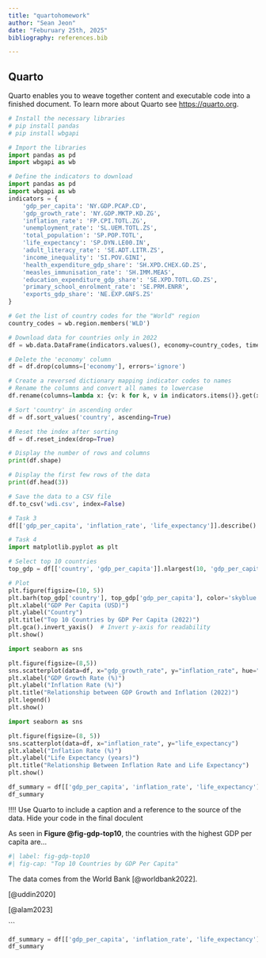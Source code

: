```yaml
---
title: "quartohomework"
author: "Sean Jeon"
date: "Feburuary 25th, 2025"
bibliography: references.bib

---
```


## Quarto

Quarto enables you to weave together content and executable code into a finished document. To learn more about Quarto see <https://quarto.org>.

```python
# Install the necessary libraries
# pip install pandas
# pip install wbgapi

# Import the libraries
import pandas as pd
import wbgapi as wb
```




```python
# Define the indicators to download
import pandas as pd
import wbgapi as wb
indicators = {
    'gdp_per_capita': 'NY.GDP.PCAP.CD',
    'gdp_growth_rate': 'NY.GDP.MKTP.KD.ZG',
    'inflation_rate': 'FP.CPI.TOTL.ZG',
    'unemployment_rate': 'SL.UEM.TOTL.ZS',
    'total_population': 'SP.POP.TOTL',
    'life_expectancy': 'SP.DYN.LE00.IN',
    'adult_literacy_rate': 'SE.ADT.LITR.ZS',
    'income_inequality': 'SI.POV.GINI',
    'health_expenditure_gdp_share': 'SH.XPD.CHEX.GD.ZS',
    'measles_immunisation_rate': 'SH.IMM.MEAS',
    'education_expenditure_gdp_share': 'SE.XPD.TOTL.GD.ZS',
    'primary_school_enrolment_rate': 'SE.PRM.ENRR',
    'exports_gdp_share': 'NE.EXP.GNFS.ZS'
}

# Get the list of country codes for the "World" region
country_codes = wb.region.members('WLD')

# Download data for countries only in 2022
df = wb.data.DataFrame(indicators.values(), economy=country_codes, time=2022, skipBlanks=True, labels=True).reset_index()

# Delete the 'economy' column
df = df.drop(columns=['economy'], errors='ignore')

# Create a reversed dictionary mapping indicator codes to names
# Rename the columns and convert all names to lowercase
df.rename(columns=lambda x: {v: k for k, v in indicators.items()}.get(x, x).lower(), inplace=True)

# Sort 'country' in ascending order
df = df.sort_values('country', ascending=True)

# Reset the index after sorting
df = df.reset_index(drop=True)

# Display the number of rows and columns
print(df.shape)

# Display the first few rows of the data
print(df.head(3))

# Save the data to a CSV file
df.to_csv('wdi.csv', index=False)
```



```python
# Task 3
df[['gdp_per_capita', 'inflation_rate', 'life_expectancy']].describe()
```


```python
# Task 4
import matplotlib.pyplot as plt

# Select top 10 countries
top_gdp = df[['country', 'gdp_per_capita']].nlargest(10, 'gdp_per_capita')

# Plot
plt.figure(figsize=(10, 5))
plt.barh(top_gdp['country'], top_gdp['gdp_per_capita'], color='skyblue')
plt.xlabel("GDP Per Capita (USD)")
plt.ylabel("Country")
plt.title("Top 10 Countries by GDP Per Capita (2022)")
plt.gca().invert_yaxis()  # Invert y-axis for readability
plt.show()
```

```python
import seaborn as sns

plt.figure(figsize=(8,5))
sns.scatterplot(data=df, x="gdp_growth_rate", y="inflation_rate", hue="total_population", size="total_population")
plt.xlabel("GDP Growth Rate (%)")
plt.ylabel("Inflation Rate (%)")
plt.title("Relationship between GDP Growth and Inflation (2022)")
plt.legend()
plt.show()

import seaborn as sns

plt.figure(figsize=(8, 5))
sns.scatterplot(data=df, x="inflation_rate", y="life_expectancy")
plt.xlabel("Inflation Rate (%)")
plt.ylabel("Life Expectancy (years)")
plt.title("Relationship Between Inflation Rate and Life Expectancy")
plt.show()
```

```python
df_summary = df[['gdp_per_capita', 'inflation_rate', 'life_expectancy']].describe().T
df_summary
```

!!!! Use Quarto to include a caption and a reference to the source of the data. Hide your code in the final doculent


As seen in **Figure @fig-gdp-top10**, the countries with the highest GDP per capita are...


```python
#| label: fig-gdp-top10
#| fig-cap: "Top 10 Countries by GDP Per Capita"
```

The data comes from the World Bank [@worldbank2022].

[@uddin2020]

[@alam2023]

\`\`\`


```python
df_summary = df[['gdp_per_capita', 'inflation_rate', 'life_expectancy']].describe().T
df_summary
```

